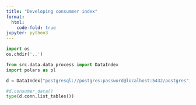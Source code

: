 ```yaml
---
title: "Developing consummer index"
format:
  html:
    code-fold: true
jupyter: python3
---
```


```python
import os 
os.chdir('..')
```

```python
from src.data.data_process import DataIndex
import polars as pl
```

```python
d = DataIndex("postgresql://postgres:password@localhost:5432/postgres", "data/")
```

```python
#d.consumer_data()
type(d.conn.list_tables())
```

